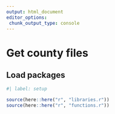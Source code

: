 ```yaml
---
output: html_document
editor_options: 
 chunk_output_type: console
---
```


# Get county files

## Load packages

```r
#| label: setup

source(here::here("r", "libraries.r"))
source(here::here("r", "functions.r"))


```